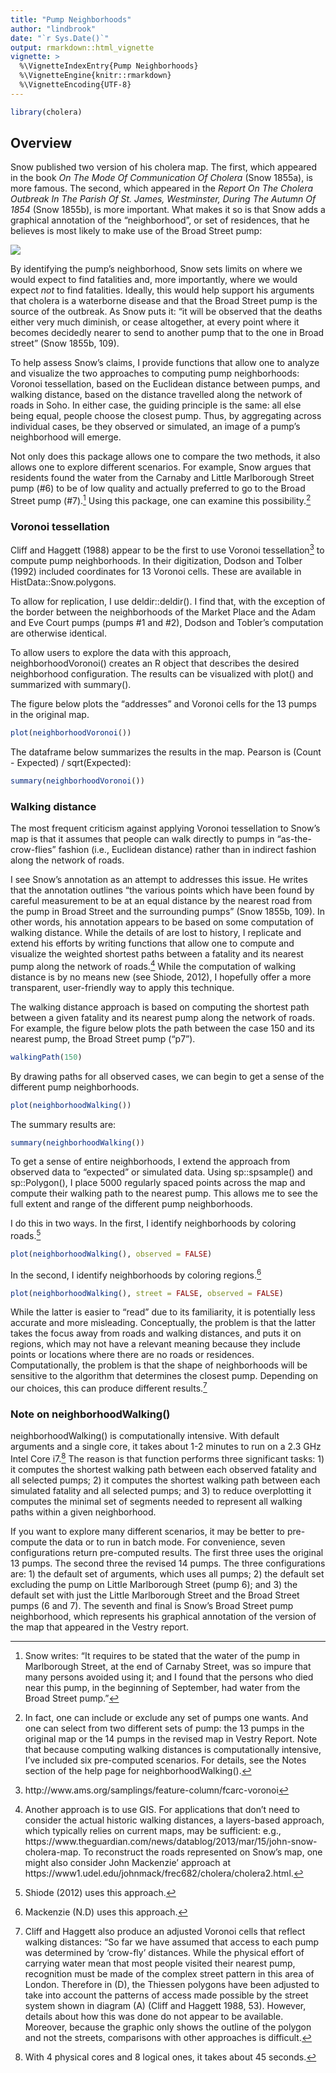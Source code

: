 ```yaml
---
title: "Pump Neighborhoods"
author: "lindbrook"
date: "`r Sys.Date()`"
output: rmarkdown::html_vignette
vignette: >
  %\VignetteIndexEntry{Pump Neighborhoods}
  %\VignetteEngine{knitr::rmarkdown}
  %\VignetteEncoding{UTF-8}
---
```


```r
library(cholera)
```

## Overview

Snow published two version of his cholera map. The first, which appeared in the book _On The Mode Of Communication Of Cholera_ (Snow 1855a), is more famous. The second, which appeared in the _Report On The Cholera Outbreak In The Parish Of St. James, Westminster, During The Autumn Of 1854_ (Snow 1855b), is more important. What makes it so is that Snow adds a graphical annotation of the "neighborhood", or set of residences, that he believes is most likely to make use of the Broad Street pump:

![](fig12-6.png)

By identifying the pump's neighborhood, Snow sets limits on where we would expect to find fatalities and, more importantly, where we would expect  _not_  to find fatalities. Ideally, this would help support his arguments that cholera is a waterborne disease and that the Broad Street pump is the source of the outbreak. As Snow puts it: "it will be observed that the deaths either very much diminish, or cease altogether, at every point where it becomes decidedly nearer to send to another pump that to the one in Broad street" (Snow 1855b, 109).

To help assess Snow's claims, I provide functions that allow one to analyze and visualize the two approaches to computing pump neighborhoods: Voronoi tessellation, based on the Euclidean distance between pumps, and walking distance, based on the distance travelled along the network of roads in Soho. In either case, the guiding principle is the same: all else being equal, people choose the closest pump. Thus, by aggregating across individual cases, be they observed or simulated, an image of a pump's neighborhood will emerge.

Not only does this package allows one to compare the two methods, it also allows one to explore different scenarios. For example, Snow argues that residents found the water from the Carnaby and Little Marlborough Street pump (#6) to be of low quality and actually preferred to go to the Broad Street pump (#7).^[Snow writes: "It requires to be stated that the water of the pump in Marlborough Street, at the end of Carnaby Street, was so impure that many persons avoided using it; and I found that the persons who died near this pump, in the beginning of September, had water from the Broad Street pump."] Using this package, one can examine this possibility.^[In fact, one can include or exclude any set of pumps one wants. And one can select from two different sets of pump: the 13 pumps in the original map or the 14 pumps in the revised map in Vestry Report. Note that because computing walking distances is computationally intensive, I've included six pre-computed scenarios. For details, see the Notes section of the help page for neighborhoodWalking().]

### Voronoi tessellation

Cliff and Haggett (1988) appear to be the first to use Voronoi tessellation^[http://www.ams.org/samplings/feature-column/fcarc-voronoi] to compute pump neighborhoods. In their digitization, Dodson and Tolber (1992) included coordinates for 13 Voronoi cells. These are available in HistData::Snow.polygons.

To allow for replication, I use deldir::deldir(). I find that, with the exception of the border between the neighborhoods of the Market Place and the Adam and Eve Court pumps (pumps #1 and #2), Dodson and Tobler's computation are otherwise identical.

To allow users to explore the data with this approach, neighborhoodVoronoi() creates an R object that describes the desired neighborhood configuration. The results can be visualized with plot() and summarized with summary().

The figure below plots the "addresses" and Voronoi cells for the 13 pumps in the original map.

```r
plot(neighborhoodVoronoi())
```

The dataframe below summarizes the results in the map. Pearson is (Count - Expected) / sqrt(Expected):

```r
summary(neighborhoodVoronoi())
```

### Walking distance

The most frequent criticism against applying Voronoi tessellation to Snow's map is that it assumes that people can walk directly to pumps in "as-the-crow-flies" fashion (i.e., Euclidean distance) rather than in indirect fashion along the network of roads.

I see Snow's annotation as an attempt to addresses this issue. He writes that the annotation outlines "the various points which have been found by careful measurement to be at an equal distance by the nearest road from the pump in Broad Street and the surrounding pumps" (Snow 1855b, 109). In other words, his annotation appears to be based on some computation of walking distance. While the details of are lost to history, I replicate and extend his efforts by writing functions that allow one to compute and visualize the weighted shortest paths between a fatality and its nearest pump along the network of roads.^[Another approach is to use GIS. For applications that don't need to consider the actual historic walking distances, a layers-based approach, which typically relies on current maps, may be sufficient: e.g., https://www.theguardian.com/news/datablog/2013/mar/15/john-snow-cholera-map. To reconstruct the roads represented on Snow's map, one might also consider John Mackenzie' approach at https://www1.udel.edu/johnmack/frec682/cholera/cholera2.html.] While the computation of walking distance is by no means new (see Shiode, 2012), I hopefully offer a more transparent, user-friendly way to apply this technique.

The walking distance approach is based on computing the shortest path between a given fatality and its nearest pump along the network of roads. For example, the figure below plots the path between the case 150 and its nearest pump, the Broad Street pump ("p7").

```r
walkingPath(150)
```

By drawing paths for all observed cases, we can begin to get a sense of the different pump neighborhoods.

```r
plot(neighborhoodWalking())
```

The summary results are:

```r
summary(neighborhoodWalking())
```

To get a sense of entire neighborhoods, I extend the approach from observed data to "expected" or simulated data. Using sp::spsample() and sp::Polygon(), I place 5000 regularly spaced points across the map and compute their walking path to the nearest pump. This allows me to see the full extent and range of the different pump neighborhoods.

I do this in two ways. In the first, I identify neighborhoods by coloring roads.^[Shiode (2012) uses this approach.]

```r
plot(neighborhoodWalking(), observed = FALSE)
```

In the second, I identify neighborhoods by coloring regions.^[Mackenzie (N.D) uses this approach.]

```r
plot(neighborhoodWalking(), street = FALSE, observed = FALSE)
```

While the latter is easier to "read" due to its familiarity, it is potentially less accurate and more misleading. Conceptually, the problem is that the latter takes the focus away from roads and walking distances, and puts it on regions, which may not have a relevant meaning because they include points or locations where there are no roads or residences. Computationally, the problem is that the shape of neighborhoods will be sensitive to the algorithm that determines the closest pump. Depending on our choices, this can produce different results.^[Cliff and Haggett also produce an adjusted Voronoi cells that reflect walking distances: "So far we have assumed that access to each pump was determined by 'crow-fly' distances. While the physical effort of carrying water mean that most people visited their nearest pump, recognition must be made of the complex street pattern in this area of London. Therefore in (D), the Thiessen polygons have been adjusted to take into account the patterns of access made possible by the street system shown in diagram (A) (Cliff and Haggett 1988, 53). However, details about how this was done do not appear to be available. Moreover, because the graphic only shows the outline of the polygon and not the streets, comparisons with other approaches is difficult.]

### Note on neighborhoodWalking()

neighborhoodWalking() is computationally intensive. With default arguments and a single core, it takes about 1-2 minutes to run on a 2.3 GHz Intel Core i7.^[With 4 physical cores and 8 logical ones, it takes about 45 seconds.] The reason is that function performs three significant tasks: 1) it computes the shortest walking path between each observed fatality and all selected pumps; 2) it computes the shortest walking path between each simulated fatality and all selected pumps; and 3) to reduce overplotting it computes the minimal set of segments needed to represent all walking paths within a given neighborhood.

If you want to explore many different scenarios, it may be better to pre-compute the data or to run in batch mode. For convenience, seven configurations return pre-computed results. The first three uses the original 13 pumps. The second three the revised 14 pumps. The three configurations are: 1) the default set of arguments, which uses all pumps; 2) the default set excluding the pump on Little Marlborough Street (pump 6); and 3) the default set with just the Little Marlborough Street and the Broad Street pumps (6 and 7). The seventh and final is Snow's Broad Street pump neighborhood, which represents his graphical annotation of the version of the map that appeared in the Vestry report.
